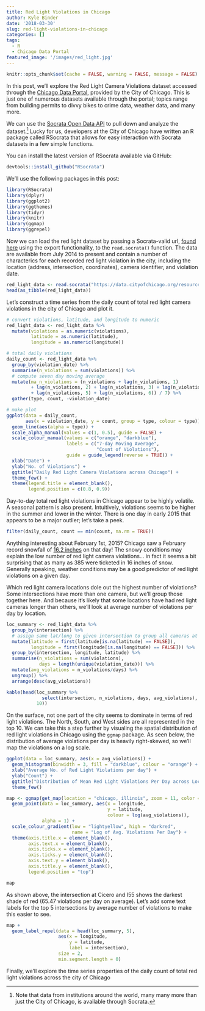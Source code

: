 ```yaml
---
title: Red Light Violations in Chicago
author: Kyle Binder
date: '2018-03-30'
slug: red-light-violations-in-chicago
categories: []
tags:
  - R
  - Chicago Data Portal
featured_image: '/images/red_light.jpg'
---
```


```r
knitr::opts_chunk$set(cache = FALSE, warning = FALSE, message = FALSE)
```


In this post, we'll explore the Red Light Camera Violations dataset accessed through the [Chicago Data Portal](https://data.cityofchicago.org/), provided by the City of Chicago. This is just one of numerous datasets available through the portal; topics range from building permits to divvy bikes to crime data, weather data, and many more.

We can use the [Socrata Open Data API](https://dev.socrata.com/) to pull down and analyze the dataset.^[Note that data from institutions around the world, many many more than just the City of Chicago, is available through Socrata.] Lucky for us, developers at the City of Chicago have written an R package called RSocrata that allows for easy interaction with Socrata datasets in a few simple functions.

You can install the latest version of RSocrata available via GitHub:
```r
devtools::install_github("RSocrata")
```

We'll use the following packages in this post:
```r
library(RSocrata)
library(dplyr)
library(ggplot2)
library(ggthemes)
library(tidyr)
library(knitr)
library(ggmap)
library(ggrepel)
```

Now we can load the red light dataset by passing a Socrata-valid url, [found here](https://data.cityofchicago.org/Transportation/Red-Light-Camera-Violations/spqx-js37) using the export functionality, to the `read.socrata()` function. The data are available from July 2014 to present and contain a number of characterics for each recorded red light violation in the city, including the location (address, intersection, coordinates), camera identifier, and violation date.
```r
red_light_data <- read.socrata("https://data.cityofchicago.org/resource/twfh-866z.json")
head(as_tibble(red_light_data))
```

Let's construct a time series from the daily count of total red light camera violations in the city of Chicago and plot it.
```r
# convert violations, latitude, and longitude to numeric
red_light_data <- red_light_data %>%
  mutate(violations = as.numeric(violations),
         latitude = as.numeric(latitude),
         longitude = as.numeric(longitude))

# total daily violations
daily_count <- red_light_data %>%
  group_by(violation_date) %>%
  summarise(n_violations = sum(violations)) %>%
  # compute seven day moving average
  mutate(ma_n_violations = (n_violations + lag(n_violations, 1)
         + lag(n_violations, 2) + lag(n_violations, 3) + lag(n_violations, 4)
         + lag(n_violations, 5) + lag(n_violations, 6)) / 7) %>%
  gather(type, count, -violation_date)

# make plot
ggplot(data = daily_count, 
       aes(x = violation_date, y = count, group = type, colour = type)) +
  geom_line(aes(alpha = type)) +
  scale_alpha_manual(values = c(1, 0.5), guide = FALSE) +
  scale_colour_manual(values = c("orange", "darkblue"),
                      labels = c("7-day Moving Average", 
                                 "Count of Violations"),
                      guide = guide_legend(reverse = TRUE)) +
  xlab("Date") +
  ylab("No. of Violations") +
  ggtitle("Daily Red Light Camera Violations across Chicago") +
  theme_few() +
  theme(legend.title = element_blank(),
        legend.position = c(0.8, 0.9))

```

Day-to-day total red light violations in Chicago appear to be highly volatile. A seasonal pattern is also present. Intuitively, violations seems to be higher in the summer and lower in the winter. There is one day in early 2015 that appears to be a major outlier; let's take a peek.
```r
filter(daily_count, count == min(count, na.rm = TRUE))
```

Anything interesting about February 1st, 2015? Chicago saw a February record snowfall of [16.2 inches](https://www.weather.gov/lot/2015_Feb01_Snow) on that day! The snowy conditions may explain the low number of red light camera violations... in fact it seems a bit surprising that as many as 385 were ticketed in 16 inches of snow. Generally speaking, weather conditions may be a good predictor of red light violations on a given day. 

Which red light camera locations dole out the highest number of violations? Some intersections have more than one camera, but we'll group those together here. And because it's likely that some locations have had red light cameras longer than others, we'll look at average number of violations per day by location.
```r
loc_summary <- red_light_data %>%
  group_by(intersection) %>%
  # assign same lat/long to given intersection to group all cameras at intersection together
  mutate(latitude = first(latitude[is.na(latitude) == FALSE]),
         longitude = first(longitude[is.na(longitude) == FALSE])) %>%
  group_by(intersection, longitude, latitude) %>%
  summarise(n_violations = sum(violations),
            days = length(unique(violation_date))) %>%
  mutate(avg_violations = n_violations/days) %>%
  ungroup() %>%
  arrange(desc(avg_violations))

kable(head(loc_summary %>% 
             select(intersection, n_violations, days, avg_violations), 
           10))

```

On the surface, not one part of the city seems to dominate in terms of red light violations. The North, South, and West sides are all represented in the top 10. We can take this a step further by visualing the spatial distribution of red light violations in Chicago using the `ggmap` package. As seen below, the distribution of average violations per day is heavily right-skewed, so we'll map the violations on a log scale.

```r
ggplot(data = loc_summary, aes(x = avg_violations)) + 
  geom_histogram(binwidth = 3, fill = "darkblue", colour = "orange") +
  xlab("Average No. of Red Light Violations per day") +
  ylab("Count") +
  ggtitle("Distribution of Mean Red Light Violations Per Day across Locations ") +
  theme_few()


```


```r
map <- ggmap(get_map(location = "chicago, illinois", zoom = 11, color = "bw")) +
  geom_point(data = loc_summary, aes(x = longitude, 
                                     y = latitude,
                                     colour = log(avg_violations)),
             alpha = 1) +
  scale_colour_gradient(low = "lightyellow", high = "darkred",
                        name = "Log of Avg. Violations Per Day") +
  theme(axis.title.x = element_blank(),
        axis.text.x = element_blank(),
        axis.ticks.x = element_blank(),
        axis.ticks.y = element_blank(),
        axis.text.y = element_blank(),
        axis.title.y = element_blank(),
        legend.position = "top")

map
```

As shown above, the intersection at Cicero and I55 shows the darkest shade of red (65.47 violations per day on average). Let's add some text labels for the top 5 intersections by average number of violations to make this easier to see.

```r
map +  
  geom_label_repel(data = head(loc_summary, 5), 
                   aes(x = longitude,
                       y = latitude,
                       label = intersection),
                   size = 2,
                   min.segment.length = 0)
```


Finally, we'll explore the time series properties of the daily count of total red light violations across the city of Chicago